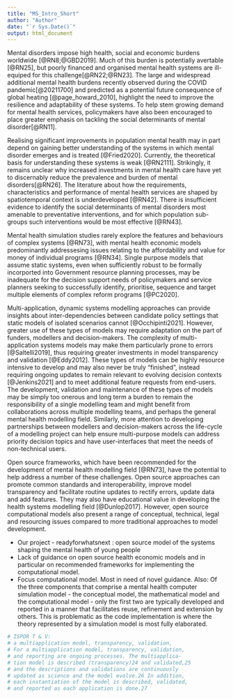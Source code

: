 ```yaml
---
title: "MS_Intro_Short"
author: "Author"
date: "`r Sys.Date()`"
output: html_document
---
```


<!-- `r ifelse(is.na(params$X@background_1L_chr),"",params$X@background_1L_chr)`  -->
Mental disorders impose high health, social and economic burdens worldwide [@RN8;@GBD2019]. Much of this burden is potentially avertable [@RN25], but poorly financed and organised mental health systems are ill-equiped for this challenge[@RN22;@RN23]. The large and widespread additional mental health burdens recently observed during the COVID pandemic[@20211700] and predicted as a potential future consequence of global heating [@page_howard_2010], highlight the need to improve the resilience and adaptability of these systems. To help stem growing demand for mental health services, policymakers have also been encouraged to place greater emphasis on tackling the social determinants of mental disorder[@RN11].

Realising significant improvements in population mental health may in part depend on gaining better understanding of the systems in which mental disorder emerges and is treated [@Fried2020]. Currently, the theoretical basis for understanding these systems is weak [@RN2111]. Strikingly, it remains unclear why increased investments in mental health care have yet to discernably reduce the prevalence and burden of mental disorders[@RN26].  The literature about how the requirements, characteristics and performance of mental health services are shaped by spatiotemporal context is underdeveloped [@RN42]. There is insufficient evidence to identify the social determinants of mental disorders most amenable to preventative interventions, and for which population sub-groups such interventions would be most effective [@RN43].

Mental health simulation studies rarely explore the features and behaviours of complex systems [@RN73], with mental health economic models predominantly addressesing issues relating to the affordability and value for money of individual programs [@RN34]. Single purpose models that assume static systems, even when sufficiently robust to be formally incorported into Government resource planning processes, may be inadequate for the decision support needs of policymakers and service planners seeking to successfully identify, prioritise, sequence and target multiple elements of complex reform programs [@PC2020]. 

Multi-application, dynamic systems modelling approaches can provide insights about inter-dependencies between candidate policy settings that static models of isolated scenarios cannot [@Occhipinti2021]. However, greater use of these types of models may require adaptation on the part of funders, modellers and decision-makers. The complexity of multi-application systems models may make them particularly prone to errors [@Saltelli2019], thus requiring greater investments in model transparency and validation [@Eddy2012]. These types of models can be highly resource intensive to develop and may also never be truly "finished", instead requiring ongoing updates to remain relevant to evolving decision contexts [@Jenkins2021] and to meet additional feature requests from end-users. The development, validation and maintenance of these types of models may be simply too onerous and long term a burden to remain the responsibility of a single modelling team and might benefit from collaborations across multiple modelling teams, and perhaps the general mental health modelling field. Similarly, more attention to developing partnerships between modellers and decision-makers across the life-cycle of a modelling project can help ensure multi-purpose models can address priority decision topics and have user-interfaces that meet the needs of non-technical users. 

Open source frameworks, which have been recommended for the development of mental health modelling field [@RN73], have the potential to help address a number of these challenges. Open source approaches can promote common standards and interoperability, improve model transparency and facilitate routine updates to rectify errors, update data and add features. They may also have educational value in developing the health systems modelling field [@Dunlop2017]. However, open source computational models also present a range of conceptual, technical, legal and resourcing issues compared to more traditional approaches to model development. 

- Our project - readyforwhatsnext : open source model of the systems shaping the mental health of young people
- Lack of guidance on open source health economic models and in particular on recommended frameworks for implementing the computational model.
- Focus computational model. Most in need of novel guidance. Also: Of the three components that comprise a mental health computer simulation model - the conceptual model, the mathematical model and the computational model - only the first two are typically developed and reported in a manner that facilitates reuse, refinement and extension by others. This is problematic as the code implementation is where the theory represented by a simulation model is most fully elaborated. 


```r
# ISPOR T & V: 
# a multiapplication model, transparency, validation,
# For a multiapplication model, transparency, validation,
# and reporting are ongoing processes. The multiapplica-
# tion model is described (transparency)24 and validated,25
# and the descriptions and validations are continuously
# updated as science and the model evolve.26 In addition,
# each instantiation of the model is described, validated,
# and reported as each application is done.27
```

